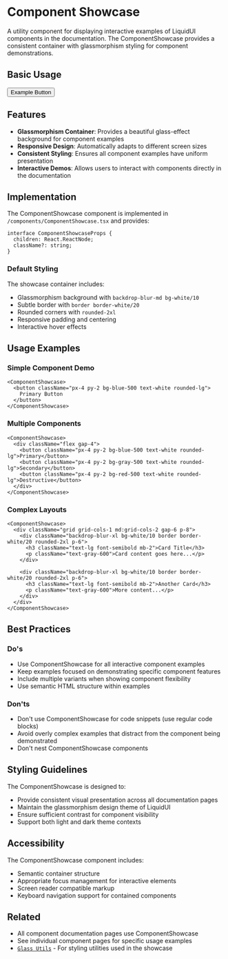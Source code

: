 
# Component Showcase

A utility component for displaying interactive examples of LiquidUI components in the documentation. The ComponentShowcase provides a consistent container with glassmorphism styling for component demonstrations.

## Basic Usage

<ComponentShowcase>
  <button className="px-4 py-2 bg-blue-500 text-white rounded-lg hover:bg-blue-600 transition-colors">
    Example Button
  </button>
</ComponentShowcase>

## Features

- **Glassmorphism Container**: Provides a beautiful glass-effect background for component examples
- **Responsive Design**: Automatically adapts to different screen sizes
- **Consistent Styling**: Ensures all component examples have uniform presentation
- **Interactive Demos**: Allows users to interact with components directly in the documentation

## Implementation

The ComponentShowcase component is implemented in `/components/ComponentShowcase.tsx` and provides:

```tsx
interface ComponentShowcaseProps {
  children: React.ReactNode;
  className?: string;
}
```

### Default Styling

The showcase container includes:
- Glassmorphism background with `backdrop-blur-md bg-white/10`
- Subtle border with `border border-white/20`
- Rounded corners with `rounded-2xl`
- Responsive padding and centering
- Interactive hover effects

## Usage Examples

### Simple Component Demo

```tsx
<ComponentShowcase>
  <button className="px-4 py-2 bg-blue-500 text-white rounded-lg">
    Primary Button
  </button>
</ComponentShowcase>
```

### Multiple Components

```tsx
<ComponentShowcase>
  <div className="flex gap-4">
    <button className="px-4 py-2 bg-blue-500 text-white rounded-lg">Primary</button>
    <button className="px-4 py-2 bg-gray-500 text-white rounded-lg">Secondary</button>
    <button className="px-4 py-2 bg-red-500 text-white rounded-lg">Destructive</button>
  </div>
</ComponentShowcase>
```

### Complex Layouts

```tsx
<ComponentShowcase>
  <div className="grid grid-cols-1 md:grid-cols-2 gap-6 p-8">
    <div className="backdrop-blur-xl bg-white/10 border border-white/20 rounded-2xl p-6">
      <h3 className="text-lg font-semibold mb-2">Card Title</h3>
      <p className="text-gray-600">Card content goes here...</p>
    </div>
    
    <div className="backdrop-blur-xl bg-white/10 border border-white/20 rounded-2xl p-6">
      <h3 className="text-lg font-semibold mb-2">Another Card</h3>
      <p className="text-gray-600">More content...</p>
    </div>
  </div>
</ComponentShowcase>
```

## Best Practices

### Do's
- Use ComponentShowcase for all interactive component examples
- Keep examples focused on demonstrating specific component features
- Include multiple variants when showing component flexibility
- Use semantic HTML structure within examples

### Don'ts
- Don't use ComponentShowcase for code snippets (use regular code blocks)
- Avoid overly complex examples that distract from the component being demonstrated
- Don't nest ComponentShowcase components

## Styling Guidelines

The ComponentShowcase is designed to:
- Provide consistent visual presentation across all documentation pages
- Maintain the glassmorphism design theme of LiquidUI
- Ensure sufficient contrast for component visibility
- Support both light and dark theme contexts

## Accessibility

The ComponentShowcase component includes:
- Semantic container structure
- Appropriate focus management for interactive elements
- Screen reader compatible markup
- Keyboard navigation support for contained components

## Related

- All component documentation pages use ComponentShowcase
- See individual component pages for specific usage examples
- [`Glass Utils`](/components/glass-utils) - For styling utilities used in the showcase
